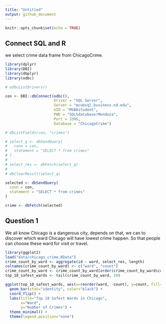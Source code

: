 ```yaml
---
title: "Untitled"
output: github_document
---
```


```r
knitr::opts_chunk$set(echo = TRUE)
```



## Connect SQL and R

we select crime data frame from ChicagoCrime.

```r
library(dplyr)
library(DBI)
library(dbplyr)
library(odbc)

# odbcListDrivers()

con <- DBI::dbConnect(odbc(),
                      Driver = "SQL Server",
                      Server = "mcobsql.business.nd.edu",
                      UID = "MSBAstudent",
                      PWD = "SQL%database!Mendoza",
                      Port = 3306, 
                      Database = "ChicagoCrime")

# dbListFields(con, "crimes")

# select_q <- dbSendQuery(
#   conn = con, 
#   statement = "SELECT * from crimes"
# )
# 
# select_res <- dbFetch(select_q)
# 
# dbClearResult(select_q)

selected <- dbSendQuery(
  conn = con, 
  statement = "SELECT * from crimes"
)

crime <- dbFetch(selected)
```

## Question 1 

We all know Chicago is a dangerous city, depends on that, we can to discover which ward Chicago will have lowest crime happen. So that people can choose these ward for visit or travel. 

```r
library(ggplot2)
load("data/chicago_crime.RData")
crime_count_by_ward <- aggregate(id ~ ward, select_res, length)
colnames(crime_count_by_ward) <- c("ward", "count")
crime_count_by_ward <- crime_count_by_ward[order(crime_count_by_ward$count), ]
top_10_safest_wards <- tail(crime_count_by_ward, 10)

ggplot(top_10_safest_wards, aes(x=reorder(ward, -count), y=count, fill=ward)) +
  geom_bar(stat="identity", color="black") +  
  coord_flip() +
  labs(title="Top 10 Safest Wards in Chicago",
       x="Ward",
       y="Number of Crimes") +
  theme_minimal() +  
  theme(legend.position="none")
```


